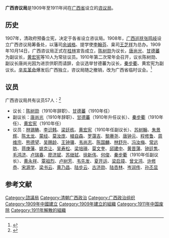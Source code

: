 '''广西咨议局'''是1909年至1911年间在[[广西省|广西省]]设立的[[咨议局|咨议局]]。

== 历史 ==
1907年，清政府预备立宪，决定于各省设立咨议局。1908年，[[广西巡抚|广西巡抚]][[张鸣岐|张鸣岐]]设立广西咨议局筹备处，以藩司[[余诚格|余诚格]]、提学使[[李翰芬|李翰芬]]、臬司[[王芝祥|王芝祥]]为总办。1909年10月14日，广西咨议局正式在[[桂林|桂林]]宣告成立，[[陈树勋|陈树勋]]为议长，[[唐尚光|唐尚光]]、[[甘德蕃|甘德蕃]]为副议长，[[黄宏宪|黄宏宪]]等10人为常驻议员。1910年第二次常年会召开，议长陈树勋、副议长唐尚光因为进京供职而请辞，会议选举甘德蕃为议长，[[秦步衢|秦步衢]]、黄宏宪为副议长。[[辛亥革命|辛亥革命]]爆发后广西独立，咨议局随之撤销，改为广西省临时议会。<ref>{{cite book|title=《广西大百科全书 历史 上》|editor=广西大百科全书委员会|pages=441-442|publisher=中国大百科全书出版社|year=2008}}</ref>

== 议员 ==
广西咨议局共有议员57人：<ref>{{cite book|title=《中国民主政治的困境 1909-1949晚清以来历届议会选举论述》|author=张朋园|publisher=上海三联书店|year=2013|chapter=附录一 咨议局及咨政院议员名录}}</ref>

* 议长：[[陈树勋|陈树勋]]（1910年辞职）、[[甘德蕃|甘德蕃]]（1910年任）
* 副议长：[[唐尚光|唐尚光]]（1910年辞职）、[[甘德蕃|甘德蕃]]（1910年升任议长）、[[秦步衢|秦步衢]]（1910年任）、[[黄宏宪|黄宏宪]]（1910年任）
* 议员：[[林锡畴|林锡畴]]、[[李识韩|李识韩]]、[[梁廷栋|梁廷栋]]、[[黄宏宪|黄宏宪]]（1910年任副议长）、[[苏树翰|苏树翰]]、[[朱景辉|朱景辉]]、[[陈太龙|陈太龙]]、[[蒙经|蒙经]]、[[莫汝庞|莫汝庞]]、[[植自森|植自森]]、[[罗蔼吉|罗蔼吉]]、[[黎赓尧|黎赓尧]]、[[唐钟元|唐钟元]]、[[程修鲁|程修鲁]]、[[周维宗|周维宗]]、[[熊德望|熊德望]]、[[吴赐龄|吴赐龄]]、[[王钟骥|王钟骥]]、[[韦尚志|韦尚志]]、[[陈国麟|陈国麟]]、[[林舒升|林舒升]]、[[冯汝梅|冯汝梅]]、[[常远昉|常远昉]]、[[蒋庚藩|蒋庚藩]]、[[姚克让|姚克让]]、[[吴寿松|吴寿松]]、[[梁培瑛|梁培瑛]]、[[莫文奎|莫文奎]]、[[邱建中|邱建中]]、[[黄晋蒲|黄晋蒲]]、[[钟廷隽|钟廷隽]]、[[毛鸿济|毛鸿济]]、[[卢瑞春|卢瑞春]]、[[廖济斌|廖济斌]]、[[苏继轼|苏继轼]]、[[徐新伟|徐新伟]]、[[何俊|何俊]]、[[秦步衢|秦步衢]]（1910年任副议长）、[[黄永祥|黄永祥]]、[[覃祖烈|覃祖烈]]、[[卢树芳|卢树芳]]、[[韦先发|韦先发]]、[[夏开运|夏开运]]、[[梁启璋|梁启璋]]、[[曾文鸿|曾文鸿]]、[[许修恭|许修恭]]、[[宋源学|宋源学]]、[[梁书云|梁书云]]、[[黄乃昌|黄乃昌]]、[[陆步云|陆步云]]、[[古济勋|古济勋]]、[[陆杏林|陆杏林]]、[[岑润传|岑润传]]、[[孙丕显|孙丕显]]

== 参考文献 ==
{{reflist}}

{{資政院和諮議局}}

[[Category:諮議局|Category:諮議局]]
[[Category:清朝广西政治|Category:清朝广西政治]]
[[Category:广西政治组织|Category:广西政治组织]]
[[Category:1909年中國建立|Category:1909年中國建立]]
[[Category:1909年建立的組織|Category:1909年建立的組織]]
[[Category:1911年中国废除|Category:1911年中国废除]]
[[Category:1911年解散的組織|Category:1911年解散的組織]]
